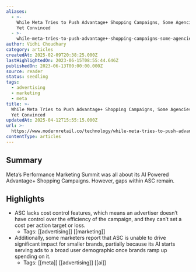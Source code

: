 ```yaml
---
aliases:
  - >-
    While Meta Tries to Push Advantage+ Shopping Campaigns, Some Agencies Aren’t
    Yet Convinced
  - >-
    while-meta-tries-to-push-advantage+-shopping-campaigns-some-agencies-aren’t-yet-convinced
author: Vidhi Choudhary
category: articles
createdAt: 2025-02-09T20:38:25.000Z
lastHighlightedOn: 2023-06-15T08:55:44.646Z
publishedOn: 2023-06-13T00:00:00.000Z
source: reader
status: seedling
tags:
  - advertising
  - marketing
  - meta
title: >-
  While Meta Tries to Push Advantage+ Shopping Campaigns, Some Agencies Aren’t
  Yet Convinced
updatedAt: 2025-04-12T15:55:15.000Z
url: >-
  https://www.modernretail.co/technology/while-meta-tries-to-push-advantage-shopping-campaigns-some-agencies-arent-yet-convinced/
contentType: articles
---
```

## Summary

Meta’s Performance Marketing Summit was all about its AI Powered Advantage+ Shopping Campaigns. However, gaps within ASC remain.

## Highlights

- ASC lacks cost control features, which means an advertiser doesn’t have control over the efficiency of the campaign, and they can’t set a cost per action target or loss.
    - Tags: [[advertising]] [[marketing]]
- Additionally, some marketers report that ASC is unable to drive significant impact for smaller brands, partially because its AI starts serving ads to a broad user demographic once brands ramp up spending on it.
    - Tags: [[meta]] [[advertising]] [[ai]]
